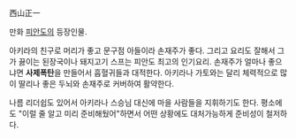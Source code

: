 西山正一

만화 [[피안도]]의 등장인물.

아키라의 친구로 머리가 좋고 문구점 아들이라 손재주가 좋다. 그리고 요리도 잘해서 그가 끓이는 된장국이나 돼지고기 스프는 피안도 최고의 인기요리. 손재주가 얼마나 좋으냐면 '''사제폭탄'''을 만들어서 흡혈귀들과 대적한다. 아키라나 가토와는 달리 체력적으로 많이 딸리나 좋은 두뇌와 손재주로 커버하여 활약한다.

나름 리더쉽도 있어서 아키라나 스승님 대신에 마을 사람들을 지휘하기도 한다. 평소에도 "이럴 줄 알고 미리 준비해뒀어"하면서 어떤 상황에도 대처가능하게 준비성이 철저하다. 
